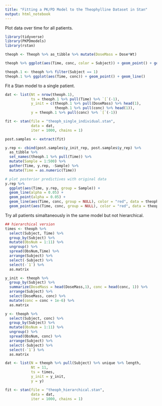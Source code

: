 ```yaml
---
title: "Fitting a PK/PD Model to the Theophylline Dataset in Stan"
output: html_notebook
---
```


Plot data over time for all patients.

```r
library(tidyverse)
library(PKPDmodels)
library(rstan)

theoph <- Theoph %>% as_tibble %>% mutate(DoseMass = Dose*Wt)

theoph %>% ggplot(aes(Time, conc, color = Subject)) + geom_point() + geom_line()

theoph.1 <- theoph %>% filter(Subject == 1)
theoph.1 %>% ggplot(aes(Time, conc)) + geom_point() + geom_line()
```

Fit a Stan model to a single patient.

```r
dat <- list(Nt = nrow(theoph.1),
            ts = theoph.1 %>% pull(Time) %>% `[`(-1),
            y_init = c(theoph.1 %>% pull(DoseMass) %>% head(1),
                       theoph.1 %>% pull(conc) %>% head(1)),
            y = theoph.1 %>% pull(conc) %>% `[`(-1))

fit <- stan(file = "theoph_single_individual.stan",
            data = dat,
            iter = 1000, chains = 1)

post.samples <- extract(fit)

y.rep <- cbind(post.samples$y_init_rep, post.samples$y_rep) %>%
  as_tibble %>%
  set_names(theoph.1 %>% pull(Time)) %>%
  mutate(Sample = 1:500) %>%
  gather(Time, y.rep, -Sample) %>%
  mutate(Time = as.numeric(Time))

# plot posterior predictives with original data
y.rep %>%
  ggplot(aes(Time, y.rep, group = Sample)) +
  geom_line(alpha = 0.05) +
  geom_point(alpha = 0.05) +
  geom_line(aes(Time, conc, group = NULL), color = "red", data = theoph.1) +
  geom_point(aes(Time, conc, group = NULL), color = "red", data = theoph.1)
```


Try all patients simaltaneously in the same model but not hierarchical.

```r
## hierarchical version
times <- theoph %>%
  select(Subject, Time) %>%
  group_by(Subject) %>%
  mutate(ObsNum = 1:11) %>%
  ungroup() %>%
  spread(ObsNum,Time) %>%
  arrange(Subject) %>%
  select(-Subject) %>%
  select(-`1`) %>%
  as.matrix

y_init <- theoph %>%
  group_by(Subject) %>%
  summarize(DoseMass = head(DoseMass,1), conc = head(conc, 1)) %>%
  arrange(Subject) %>%
  select(DoseMass, conc) %>%
  mutate(conc = conc + 1e-6) %>%
  as.matrix

y <- theoph %>%
  select(Subject, conc) %>%
  group_by(Subject) %>%
  mutate(ObsNum = 1:11) %>%
  ungroup() %>%
  spread(ObsNum, conc) %>%
  arrange(Subject) %>%
  select(-Subject) %>%
  select(-`1`) %>%
  as.matrix

dat <- list(N = theoph %>% pull(Subject) %>% unique %>% length,
            Nt = 11,
            ts = times,
            y_init = y_init,
            y = y)

fit <- stan(file = "theoph_hierarchical.stan",
            data = dat,
            iter = 1000, chains = 1)

```


